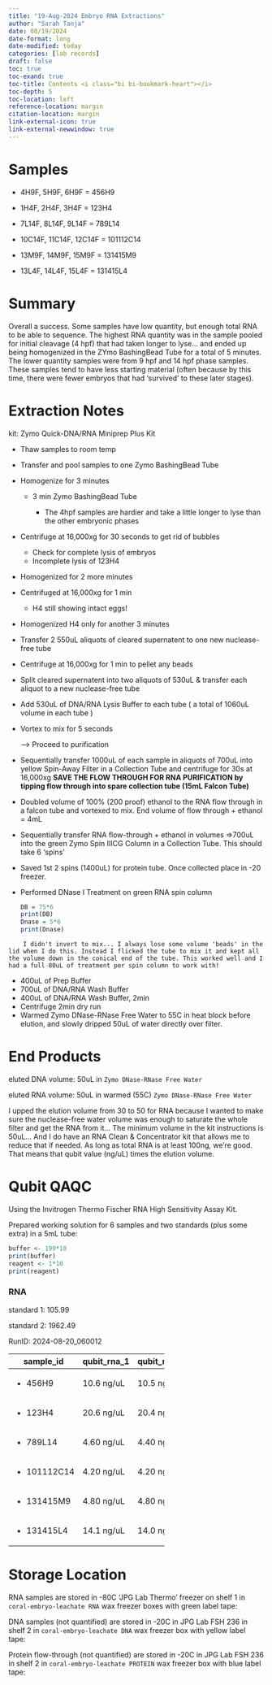 ```yaml
---
title: "19-Aug-2024 Embryo RNA Extractions"
author: "Sarah Tanja"
date: 08/19/2024
date-format: long
date-modified: today
categories: [lab records]
draft: false
toc: true
toc-exand: true
toc-title: Contents <i class="bi bi-bookmark-heart"></i>
toc-depth: 5
toc-location: left
reference-location: margin
citation-location: margin
link-external-icon: true
link-external-newwindow: true
---
```


# Samples

-   4H9F, 5H9F, 6H9F = 456H9

-   1H4F, 2H4F, 3H4F = 123H4

-   7L14F, 8L14F, 9L14F = 789L14

-   10C14F, 11C14F, 12C14F = 101112C14

-   13M9F, 14M9F, 15M9F = 131415M9

-   13L4F, 14L4F, 15L4F = 131415L4

# Summary

::: callout-note
Overall a success. Some samples have low quantity, but enough total RNA to be able to sequence. The highest RNA quantity was in the sample pooled for initial cleavage (4 hpf) that had taken longer to lyse... and ended up being homogenized in the ZYmo BashingBead Tube for a total of 5 minutes. The lower quantity samples were from 9 hpf and 14 hpf phase samples. These samples tend to have less starting material (often because by this time, there were fewer embryos that had 'survived' to these later stages).
:::

# Extraction Notes

kit: Zymo Quick-DNA/RNA Miniprep Plus Kit

-   Thaw samples to room temp

-   Transfer and pool samples to one Zymo BashingBead Tube

-   Homogenize for 3 minutes

    -   3 min Zymo BashingBead Tube

        -   The 4hpf samples are hardier and take a little longer to lyse than the other embryonic phases

-   Centrifuge at 16,000xg for 30 seconds to get rid of bubbles

    -   Check for complete lysis of embryos
    -   Incomplete lysis of 123H4

-   Homogenized for 2 more minutes

-   Centrifuged at 16,000xg for 1 min

    -   H4 still showing intact eggs!

-   Homogenized H4 only for another 3 minutes

-   Transfer 2 550uL aliquots of cleared supernatent to one new nuclease-free tube

-   Centrifuge at 16,000xg for 1 min to pellet any beads

-   Split cleared supernatent into two aliquots of 530uL & transfer each aliquot to a new nuclease-free tube

-   Add 530uL of DNA/RNA Lysis Buffer to each tube ( a total of 1060uL volume in each tube )

-   Vortex to mix for 5 seconds

    ---\> Proceed to purification

-   Sequentially transfer 1000uL of each sample in aliquots of 700uL into yellow Spin-Away Filter in a Collection Tube and centrifuge for 30s at 16,000xg **SAVE THE FLOW THROUGH FOR RNA PURIFICATION by tipping flow through into spare collection tube (15mL Falcon Tube)**

-   Doubled volume of 100% (200 proof) ethanol to the RNA flow through in a falcon tube and vortexed to mix. End volume of flow through + ethanol = 4mL

-   Sequentially transfer RNA flow-through + ethanol in volumes =\>700uL into the green Zymo Spin IIICG Column in a Collection Tube. This should take 6 'spins'

-   Saved 1st 2 spins (1400uL) for protein tube. Once collected place in -20 freezer.

-   Performed DNase I Treatment on green RNA spin column

    ```r
    DB = 75*6
    print(DB)
    Dnase = 5*6 
    print(Dnase)
    ```

::: callout-note
```         
    I didn't invert to mix... I always lose some volume 'beads' in the lid when I do this. Instead I flicked the tube to mix it and kept all the volume down in the conical end of the tube. This worked well and I had a full 80uL of treatment per spin column to work with!
```
:::

-   400uL of Prep Buffer
-   700uL of DNA/RNA Wash Buffer
-   400uL of DNA/RNA Wash Buffer, 2min
-   Centrifuge 2min dry run
-   Warmed Zymo DNase-RNase Free Water to 55C in heat block before elution, and slowly dripped 50uL of water directly over filter.

# End Products

eluted DNA volume: 50uL in `Zymo DNase-RNase Free Water`

eluted RNA volume: 50uL in warmed (55C) `Zymo DNase-RNase Free Water`

::: callout-important
I upped the elution volume from 30 to 50 for RNA because I wanted to make sure the nuclease-free water volume was enough to saturate the whole filter and get the RNA from it... The minimum volume in the kit instructions is 50uL... And I do have an RNA Clean & Concentrator kit that allows me to reduce that if needed. As long as total RNA is at least 100ng, we're good. That means that qubit value (ng/uL) times the elution volume.
:::

# Qubit QAQC

Using the Invitrogen Thermo Fischer RNA High Sensitivity Assay Kit.

Prepared working solution for 6 samples and two standards (plus some extra) in a 5mL tube:

```r
buffer <- 199*10
print(buffer)
reagent <- 1*10
print(reagent)
```

### RNA

standard 1: 105.99

standard 2: 1962.49

RunID: 2024-08-20_060012

+---------------+-------------+-------------+
| sample_id     | qubit_rna_1 | qubit_rna_2 |
+===============+=============+=============+
| -   456H9     | 10.6 ng/uL  | 10.5 ng/uL  |
+---------------+-------------+-------------+
| -   123H4     | 20.6 ng/uL  | 20.4 ng/uL  |
+---------------+-------------+-------------+
| -   789L14    | 4.60 ng/uL  | 4.40 ng/uL  |
+---------------+-------------+-------------+
| -   101112C14 | 4.20 ng/uL  | 4.20 ng/uL  |
+---------------+-------------+-------------+
| -   131415M9  | 4.80 ng/uL  | 4.80 ng/uL  |
+---------------+-------------+-------------+
| -   131415L4  | 14.1 ng/uL  | 14.0 ng/uL  |
+---------------+-------------+-------------+

# Storage Location

RNA samples are stored in -80C 'JPG Lab Thermo' freezer on shelf 1 in `coral-embryo-leachate RNA` wax freezer boxes with green label tape:

DNA samples (not quantified) are stored in -20C in JPG Lab FSH 236 in shelf 2 in `coral-embryo-leachate DNA` wax freezer box with yellow label tape:

Protein flow-through (not quantified) are stored in -20C in JPG Lab FSH 236 in shelf 2 in `coral-embryo-leachate PROTEIN` wax freezer box with blue label tape:
